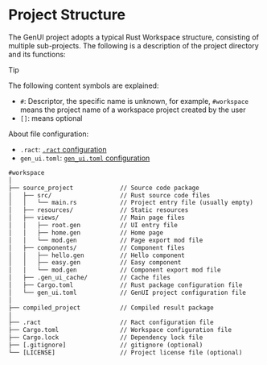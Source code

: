 # Project Structure

The GenUI project adopts a typical Rust Workspace structure, consisting of multiple sub-projects. The following is a description of the project directory and its functions:

> [!TIP]
> The following content symbols are explained:
> - `#`: Descriptor, the specific name is unknown, for example, `#workspace` means the project name of a workspace project created by the user
> - `[]`: means optional
> 
> About file configuration:
> - `.ract`: [`.ract` configuration]()
> - `gen_ui.toml`: [`gen_ui.toml` configuration]()


```txt title="workspace"
#workspace
│
├── source_project             // Source code package
│   ├── src/                   // Rust source code files
│   │   └── main.rs            // Project entry file (usually empty)
│   ├── resources/             // Static resources
│   ├── views/                 // Main page files
│   │   ├── root.gen           // UI entry file
│   │   ├── home.gen           // Home page
│   │   └── mod.gen            // Page export mod file
│   ├── components/            // Component files
│   │   ├── hello.gen          // Hello component
│   │   ├── easy.gen           // Easy component
│   │   └── mod.gen            // Component export mod file
│   ├── .gen_ui_cache/         // Cache files
│   ├── Cargo.toml             // Rust package configuration file
│   └── gen_ui.toml            // GenUI project configuration file
│
├── compiled_project           // Compiled result package
│
├── .ract                      // Ract configuration file
├── Cargo.toml                 // Workspace configuration file
├── Cargo.lock                 // Dependency lock file
├── [.gitignore]               // gitignore (optional)
└── [LICENSE]                  // Project license file (optional)
```